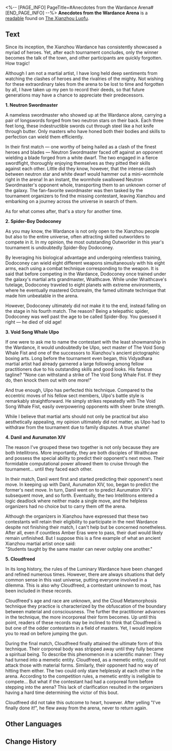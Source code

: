 <%-- [PAGE_INFO]
PageTitle=#Anecdotes from the Wardance Arena#
[END_PAGE_INFO] --%>
{{Readable Infobox
|id           = 397
|partIds      = 190692
|title        = 
|image        = Item Xianzhou Parchment.png
|world        = The Xianzhou Luofu
|parts        = 1
|author       = <!--to be added-->
|description  = A manuscript about the tournament left behind by an unknown reporter. It is filled with half-truths and exaggerations, describing the amazing exploits of many contestants in a jaw-dropping manner...
|part1        = Anecdotes from the Wardance Arena
|source1      = {{cx|Source missing}}
|characters   = 
|factions     = 
}}
'''Anecdotes from the Wardance Arena''' is a [[readable]] found on [[The Xianzhou Luofu]].
<!--
==Location==
{{Map Embed|<map name>|<marker id>}}
-->
==Text==
Since its inception, the Xianzhou Wardance has consistently showcased a myriad of heroes. Yet, after each tournament concludes, only the winner becomes the talk of the town, and other participants are quickly forgotten. How tragic!

Although I am not a martial artist, I have long held deep sentiments from watching the clashes of heroes and the rivalries of the mighty. Not wishing for these extraordinary tales from the arena to be lost to time and forgotten by all, I have taken up my pen to record their deeds, so that future generations may have a chance to appreciate their predecessors.

'''1. Neutron Swordmaster'''

A nameless swordmaster who showed up at the Wardance alone, carrying a pair of longswords forged from two neutron stars on their back. Each three feet long, these indestructible swords cut through steel like a hot knife through butter. Only masters who have honed both their bodies and skills to perfection can wield them efficiently.

In their first match &mdash; one worthy of being hailed as a clash of the finest heroes and blades &mdash; Neutron Swordmaster faced off against an opponent wielding a blade forged from a white dwarf. The two engaged in a fierce swordfight, thoroughly enjoying themselves as they pitted their skills against each other. Little did they know, however, that the intense clash between neutron star and white dwarf would hammer out a mini-wormhole right in the arena! In an instant, the wormhole swallowed Neutron Swordmaster's opponent whole, transporting them to an unknown corner of the galaxy. The fan-favorite swordmaster was then tasked by the tournament organizers to find the missing contestant, leaving Xianzhou and embarking on a journey across the universe in search of them.

As for what comes after, that's a story for another time.

'''2. Spider-Boy Dodoconey'''

As you may know, the Wardance is not only open to the Xianzhou people but also to the entire universe, often attracting skilled outworlders to compete in it. In my opinion, the most outstanding Outworlder in this year's tournament is undoubtedly Spider-Boy Dodoconey.

By leveraging his biological advantage and undergoing relentless training, Dodoconey can wield eight different weapons simultaneously with his eight arms, each using a combat technique corresponding to the weapon. It is said that before competing in the Wardance, Dodoconey once trained under the galaxy's martial arts grandmaster, Wraithcave. While under Wraithcave's tutelage, Dodoconey traveled to eight planets with extreme environments, where he eventually mastered Octorealm, the famed ultimate technique that made him unbeatable in the arena.

However, Dodoconey ultimately did not make it to the end, instead falling on the stage in his fourth match. The reason? Being a telepathic spider, Dodoconey was well past the age to be called Spider-Boy. You guessed it right &mdash; he died of old age!

'''3. Void Song Whale Ulpo'''

If one were to ask me to name the contestant with the least showmanship in the Wardance, it would undoubtedly be Ulpo, sect master of The Void Song Whale Fist and one of the successors to Xianzhou's ancient pictographic boxing arts. Long before the tournament even began, this Vidyadhara martial artist had already garnered a large following among fellow practitioners due to his outstanding skills and good looks. His famous tagline? "None can withstand a strike of The Void Song Whale Fist. If they do, then knock them out with one more!"

And true enough, Ulpo has perfected this technique. Compared to the eccentric moves of his fellow sect members, Ulpo's battle style is remarkably straightforward. He simply strikes repeatedly with The Void Song Whale Fist, easily overpowering opponents with sheer brute strength.

While I believe that martial arts should not only be practical but also aesthetically appealing, my opinion ultimately did not matter, as Ulpo had to withdraw from the tournament due to family disputes. A true shame!

'''4. Danil and Aurumaton XIV'''

The reason I've grouped these two together is not only because they are both Intellitrons. More importantly, they are both disciples of Wraithcave and possess the special ability to predict their opponent's next move. Their formidable computational power allowed them to cruise through the tournament... until they faced each other.

In their match, Danil went first and started predicting their opponent's next move. In keeping up with Danil, Aurumaton XIV, too, began to predict the former's next move. In turn, Danil went on to predict Aurumaton XIV's subsequent move, and so forth. Eventually, the two Intellitrons entered a logic deadlock where neither made a single move, and the helpless organizers had no choice but to carry them off the arena.

Although the organizers in Xianzhou have expressed that these two contestants will retain their eligibility to participate in the next Wardance despite not finishing their match, I can't help but be concerned nonetheless. After all, even if countless Amber Eras were to pass, their duel would likely remain unfinished. But I suppose this is a fine example of what an ancient Xianzhou martial artist once said:<br />
"Students taught by the same master can never outplay one another."

'''5. Cloudfreed'''

In its long history, the rules of the Luminary Wardance have been changed and refined numerous times. However, there are always situations that defy common sense in this vast universe, putting everyone involved in a dilemma. This is also why Cloudfreed, a contestant unknown to most, has been included in these records.

Cloudfreed's age and race are unknown, and the Cloud Metamorphosis technique they practice is characterized by the obfuscation of the boundary between material and consciousness. The further the practitioner advances in the technique, the more incorporeal their form becomes. Up until this point, readers of these records may be inclined to think that Cloudfreed is but one of the odder contestants in a field of masters. Yet, I would implore you to read on before jumping the gun.

During the final match, Cloudfreed finally attained the ultimate form of this technique. Their corporeal body was stripped away until they fully became a spiritual being. To describe this phenomenon in a scientific manner: They had turned into a memetic entity. Cloudfreed, as a memetic entity, could not attack those with material forms. Similarly, their opponent had no way of hitting them either. The two could only stare helplessly at each other in the arena. According to the competition rules, a memetic entity is ineligible to compete... But what if the contestant had had a corporeal form before stepping into the arena? This lack of clarification resulted in the organizers having a hard time determining the victor of this bout.

Cloudfreed did not take this outcome to heart, however. After yelling "I've finally done it!", he flew away from the arena, never to return again.

<!--
==Trivia==
* 
-->
==Other Languages==
{{Other Languages
|en   = Anecdotes from the Wardance Arena
|zhs  = 演武仪典擂台逸话
|zht  = 演武儀典擂台逸話
|ja   = 演武典礼・演武台秘話
|ko   = 연무 의식 연무장 일화
|es   = Anécdotas de la arena de la ceremonia de Habilidades Estelares de Combate
|fr   = Anecdotes de l'arène de la Danse martiale
|ru   = Анекдоты Церемонии боевых искусств
|th   = เรื่องราวเก็บตกจาก "พิธีดวลยุทธ์"
|vi   = Giai Thoại Võ Đài Lễ Diễn Võ
|de   = Anekdoten aus der Kampfkunstzeremonie-Arena
|id   = Anekdot dari Arena Ritual Bela Diri
|pt   = Anedotas da Arena da Dança da Guerra
}}

==Change History==
{{Change History|2.5}}